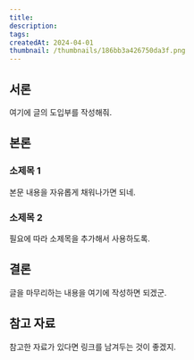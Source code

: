 ```yaml
---
title: 
description: 
tags: 
createdAt: 2024-04-01
thumbnail: /thumbnails/186bb3a426750da3f.png
---
```

## 서론

여기에 글의 도입부를 작성해줘.

## 본론

### 소제목 1

본문 내용을 자유롭게 채워나가면 되네.

### 소제목 2

필요에 따라 소제목을 추가해서 사용하도록.

## 결론

글을 마무리하는 내용을 여기에 작성하면 되겠군.

## 참고 자료

참고한 자료가 있다면 링크를 남겨두는 것이 좋겠지.
